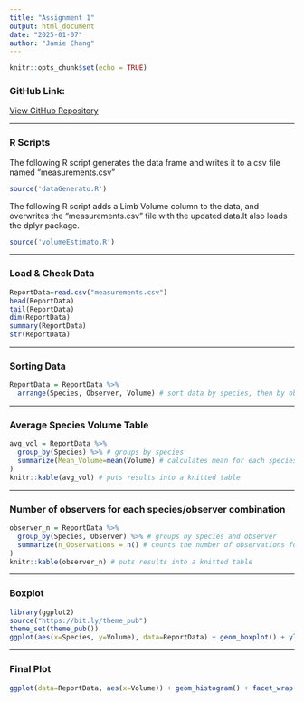 ```yaml
---
title: "Assignment 1"
output: html_document
date: "2025-01-07"
author: "Jamie Chang"
---
```


```r
knitr::opts_chunk$set(echo = TRUE)
```

### GitHub Link:

[View GitHub Repository](https://github.com/jamiechang03/BIOL432_A1)

***

### R Scripts

The following R script generates the data frame and writes it to a csv file named "measurements.csv"

```r
source('dataGenerato.R')
```

The following R script adds a Limb Volume column to the data, and overwrites the "measurements.csv" file with the updated data.It also loads the dplyr package. 

```r
source('volumeEstimato.R')
```

***

### Load & Check Data

```r
ReportData=read.csv("measurements.csv")
head(ReportData)
tail(ReportData)
dim(ReportData)
summary(ReportData)
str(ReportData)
```

***

### Sorting Data

```r
ReportData = ReportData %>%
  arrange(Species, Observer, Volume) # sort data by species, then by observer, then by limb volume
```

***

### Average Species Volume Table

```r
avg_vol = ReportData %>%
  group_by(Species) %>% # groups by species
  summarize(Mean_Volume=mean(Volume) # calculates mean for each species
)
knitr::kable(avg_vol) # puts results into a knitted table
```

***

### Number of observers for each species/observer combination

```r
observer_n = ReportData %>%
  group_by(Species, Observer) %>% # groups by species and observer
  summarize(n_Observations = n() # counts the number of observations for each observer/species combination
) 
knitr::kable(observer_n) # puts results into a knitted table
```

***

### Boxplot

```r
library(ggplot2)
source("https://bit.ly/theme_pub")  
theme_set(theme_pub()) 
ggplot(aes(x=Species, y=Volume), data=ReportData) + geom_boxplot() + ylab("Limb Volume")
```

***

### Final Plot

```r
ggplot(data=ReportData, aes(x=Volume)) + geom_histogram() + facet_wrap(~Species) + ylab("Count") + xlab("Limb Volume")
```

























